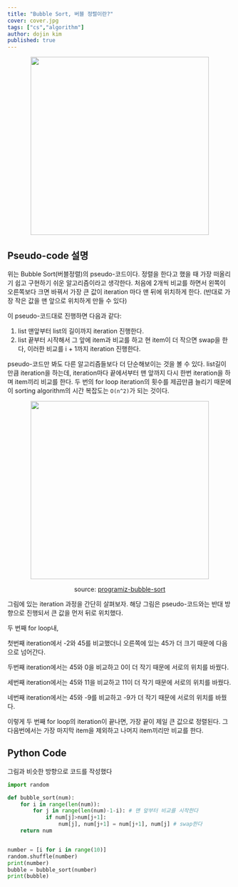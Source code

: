 ```yaml
---
title: "Bubble Sort, 버블 정렬이란?"
cover: cover.jpg
tags: ["cs","algorithm"]
author: dojin kim
published: true
---
```


<div align="center">
<img src="./bubble_sort_pseudo.png" style="width:400px"/>
</div>

## Pseudo-code 설명
위는 Bubble Sort(버블정렬)의 pseudo-코드이다. 정렬을 한다고 했을 때 가장 떠올리기 쉽고 구현하기 쉬운 알고리즘이라고 생각한다. 처음에 2개씩 비교를 하면서 왼쪽이 오른쪽보다 크면 바꿔서 가장 큰 값이 iteration 마다 맨 뒤에 위치하게 한다. (반대로 가장 작은 값을 맨 앞으로 위치하게 만들 수 있다)
<br/>

이 pseudo-코드대로 진행하면 다음과 같다:

1. list 맨앞부터 list의 길이까지 iteration 진행한다.
2. list 끝부터 시작해서 그 앞에 item과 비교를 하고 현 item이 더 작으면 swap을 한다, 이러한 비교를 i + 1까지 iteration 진행한다. 

pseudo-코드만 봐도 다른 알고리즘들보다 더 단순해보이는 것을 볼 수 있다. list길이만큼 iteration을 하는데, iteration마다 끝에서부터 맨 앞까지 다시 한번 iteration을 하며 item끼리 비교를 한다. 두 번의 for loop iteration의 횟수를 제곱만큼 늘리기 때문에 이 sorting algorithm의 시간 복잡도는 `O(n^2)`가 되는 것이다.


<div align="center">
<img src="./bubble_sort.png" style="width:400px"/>
</div>


<div align="center">

source: <a href="https://www.programiz.com/dsa/bubble-sort">programiz-bubble-sort</a>

</div>


그림에 있는 iteration 과정을 간단히 살펴보자. 해당 그림은 pseudo-코드와는 반대 방향으로 진행되서 큰 값을 먼저 뒤로 위치했다.

두 번째 for loop내, 

첫번째 iteration에서 -2와 45를 비교했더니 오른쪽에 있는 45가 더 크기 때문에 다음으로 넘어간다.  

두번째 iteration에서는 45와 0을 비교하고 0이 더 작기 때문에 서로의 위치를 바꿨다. 

세번째 iteration에서는 45와 11을 비교하고 11이 더 작기 때문에 서로의 위치를 바꿨다. 

네번째 iteration에서는 45와 -9를 비교하고 -9가 더 작기 때문에 서로의 위치를 바꿨다.

이렇게 두 번째 for loop의 iteration이 끝나면, 가장 끝이 제일 큰 값으로 정렬된다. 그 다음번에서는 가장 마지막 item을 제외하고 나머지 item끼리만 비교를 한다.


## Python Code

그림과 비슷한 방향으로 코드를 작성했다

```python
import random

def bubble_sort(num):
    for i in range(len(num)):
        for j in range(len(num)-1-i): # 맨 앞부터 비교를 시작한다
            if num[j]>num[j+1]:
                num[j], num[j+1] = num[j+1], num[j] # swap한다
    return num


number = [i for i in range(10)]
random.shuffle(number)
print(number)
bubble = bubble_sort(number)
print(bubble)
```
